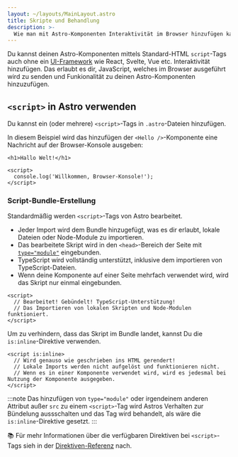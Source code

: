 ```yaml
---
layout: ~/layouts/MainLayout.astro
title: Skripte und Behandlung 
description: >-
  Wie man mit Astro-Komponenten Interaktivität im Browser hinzufügen kann.
---
```


Du kannst deinen Astro-Komponenten mittels Standard-HTML `script`-Tags auch ohne ein [UI-Framework](/de/core-concepts/framework-components/) wie React, Svelte, Vue etc. Interaktivität hinzufügen. Das erlaubt es dir, JavaScript, welches im Browser ausgeführt wird zu senden und Funkionalität zu deinen Astro-Komponenten hinzuzufügen.

## `<script>` in Astro verwenden

Du kannst ein (oder mehrere) `<script>`-Tags in `.astro`-Dateien hinzufügen.

In diesem Beispiel wird das hinzufügen der `<Hello />`-Komponente eine Nachricht auf der Browser-Konsole ausgeben:

```astro title="src/components/Hello.astro"
<h1>Hallo Welt!</h1>

<script>
  console.log('Willkommen, Browser-Konsole!');
</script>
```

### Script-Bundle-Erstellung

Standardmäßig werden `<script>`-Tags von Astro bearbeitet.

- Jeder Import wird dem Bundle hinzugefügt, was es dir erlaubt, lokale Dateien oder Node-Module zu importieren.
- Das bearbeitete Skript wird in den `<head>`-Bereich der Seite mit [`type="module"`](https://developer.mozilla.org/en-US/docs/Web/JavaScript/Guide/Modules) eingebunden.
- TypeScript wird vollständig unterstützt, inklusive dem importieren von TypeScript-Dateien.
- Wenn deine Komponente auf einer Seite mehrfach verwendet wird, wird das Skript nur einmal eingebunden.

```astro title="src/components/Example.astro"
<script>
  // Bearbeitet! Gebündelt! TypeScript-Unterstützung!
  // Das Importieren von lokalen Skripten und Node-Modulen funktioniert.
</script>
```
Um zu verhindern, dass das Skript im Bundle landet, kannst Du die `is:inline`-Direktive verwenden.

```astro title="src/components/InlineScript.astro" "is:inline"
<script is:inline>
  // Wird genauso wie geschrieben ins HTML gerendert!
  // Lokale Imports werden nicht aufgelöst und funktionieren nicht.
  // Wenn es in einer Komponente verwendet wird, wird es jedesmal bei Nutzung der Komponente ausgegeben.
</script>
```

:::note
Das hinzufügen von `type="module"` oder irgendeinem anderen Attribut außer `src` zu einem `<script>`-Tag wird Astros Verhalten zur Bündelung aussschalten und das Tag wird behandelt, als wäre die `is:inline`-Direktive gesetzt.
:::


📚 Für mehr Informationen über die verfügbaren Direktiven bei `<script>`-Tags sieh in der [Direktiven-Referenz](/en/reference/directives-reference/#script--style-directives) nach.
